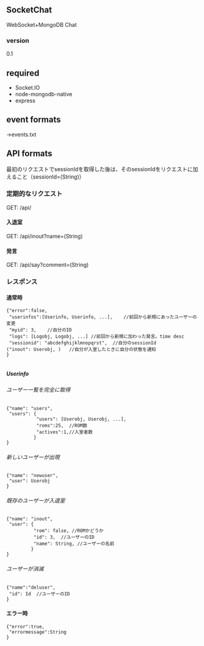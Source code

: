 
== SocketChat ==
WebSocket+MongoDB Chat

=== version ===
0.1

== required ==
* Socket.IO
* node-mongodb-native
* express

== event formats ==
->events.txt

== API formats ==
最初のリクエストでsessionIdを取得した後は、そのsessionIdをリクエストに加えること（sessionId=(String)）
=== 定期的なリクエスト ===
GET: /api/

==== 入退室 ====
GET: /api/inout?name=(String)

==== 発言 ====
GET: /api/say?comment=(String)

=== レスポンス ===
==== 通常時 ====
 {"error":false,
  "userinfos":[Userinfo, Userinfo, ...],	//前回から新規にあったユーザーの変更
  "myid": 3,	//自分のID
  "logs": [Logobj, Logobj, ...]	//前回から新規に加わった発言。time desc
  "sessionid": "abcdefghijklmnopqrst",	//自分のsessionId
 ("inout": Userobj, )	//自分が入室したときに自分の状態を通知
 }
  
===== Userinfo =====
====== ユーザー一覧を完全に取得 ======
 {"name": "users",
  "users": {
            "users": [Userobj, Userobj, ...],
            "roms":25,	//ROM数
            "actives":1,//入室者数
           }
 }
====== 新しいユーザーが出現 ======
 {"name": "newuser",
  "user": Userobj
 }
 
====== 既存のユーザーが入退室 ======
 {"name": "inout",
  "user": {
           "rom": false, //ROMかどうか
           "id": 3,	 //ユーザーのID
           "name": String, //ユーザーの名前
          }
 }
====== ユーザーが消滅 ======
 {"name":"deluser",
  "id": Id	//ユーザーのID
 }
==== エラー時 ====
 {"error":true,
  "errormessage":String
 }
 
